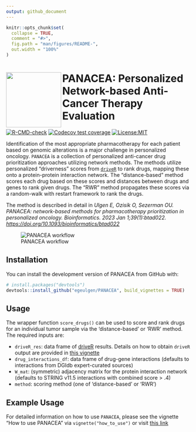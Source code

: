 ```yaml
---
output: github_document
---
```


<!-- README.md is generated from README.Rmd. Please edit that file -->

```r
knitr::opts_chunk$set(
  collapse = TRUE,
  comment = "#>",
  fig.path = "man/figures/README-",
  out.width = "100%"
)
```

# <img src="https://github.com/egeulgen/PANACEA/blob/master/inst/extdata/PANACEA_logo.png?raw=true" align="left" height="150/"/> PANACEA: Personalized Network-based Anti-Cancer Therapy Evaluation

<!-- badges: start -->

[![R-CMD-check](https://github.com/egeulgen/PANACEA/actions/workflows/R-CMD-check.yaml/badge.svg)](https://github.com/egeulgen/PANACEA/actions/workflows/R-CMD-check.yaml)
[![Codecov test coverage](https://codecov.io/gh/egeulgen/PANACEA/branch/master/graph/badge.svg)](https://app.codecov.io/gh/egeulgen/PANACEA?branch=master) 
[![License:MIT](https://img.shields.io/badge/License-MIT-yellow.svg)](https://opensource.org/licenses/MIT)
<!-- badges: end -->

Identification of the most appropriate pharmacotherapy for each patient based on genomic alterations is a major challenge in personalized oncology. `PANACEA` is a collection of personalized anti-cancer drug prioritization approaches utilizing network methods. The methods utilize personalized "driverness" scores from [`driveR`](https://egeulgen.github.io/driveR/) to rank drugs, mapping these onto a protein-protein interaction network. The "distance-based" method scores each drug based on these scores and distances between drugs and genes to rank given drugs. The "RWR" method propagates these scores via a random-walk with restart framework to rank the drugs.

The method is described in detail in *Ulgen E, Ozisik O, Sezerman OU. PANACEA: network-based methods for pharmacotherapy prioritization in personalized oncology. Bioinformatics. 2023 Jan 1;39(1):btad022. <https://doi.org/10.1093/bioinformatics/btad022>*

![PANACEA workflow](https://github.com/egeulgen/PANACEA/blob/master/inst/extdata/workflow.png?raw=true "PANACEA workflow")

## Installation

You can install the development version of PANACEA from GitHub with:

``` r
# install.packages("devtools")
devtools::install_github("egeulgen/PANACEA", build_vignettes = TRUE)
```

## Usage

The wrapper function `score_drugs()` can be used to score and rank drugs for an individual tumor sample via the 'distance-based' or 'RWR' method. The required inputs are:

-   `driveR_res`: data frame of [driveR](https://egeulgen.github.io/driveR/) results. Details on how to obtain `driveR` output are provided in [this vignette](https://egeulgen.github.io/driveR/articles/how_to_use.html)
-   `drug_interactions_df`: data frame of drug-gene interactions (defaults to interactions from DGIdb expert-curated sources)
-   `W_mat`: (symmetric) adjacency matrix for the protein interaction network (defaults to STRING v11.5 interactions with combined score \> .4)
-   `method`: scoring method (one of 'distance-based' or 'RWR')

## Example Usage

For detailed information on how to use `PANACEA`, please see the vignette "How to use PANACEA" via `vignette("how_to_use")` or visit [this link](https://egeulgen.github.io/PANACEA/articles/how_to_use.html)
